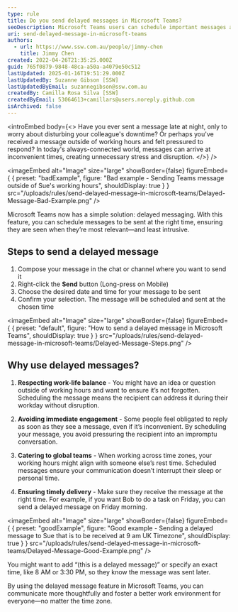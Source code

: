 ```yaml
---
type: rule
title: Do you send delayed messages in Microsoft Teams?
seoDescription: Microsoft Teams users can schedule important messages and reminders with Send Later, a convenient built-in tool that allows for exact date and time control.
uri: send-delayed-message-in-microsoft-teams
authors:
  - url: https://www.ssw.com.au/people/jimmy-chen
    title: Jimmy Chen
created: 2022-04-26T21:35:25.000Z
guid: 765f0879-9848-48ca-a50a-a4079e50c512
lastUpdated: 2025-01-16T19:51:29.000Z
lastUpdatedBy: Suzanne Gibson [SSW]
lastUpdatedByEmail: suzannegibson@ssw.com.au
createdBy: Camilla Rosa Silva [SSW]
createdByEmail: 53064613+camillars@users.noreply.github.com
isArchived: false
---
```


<introEmbed
  body={<>
Have you ever sent a message late at night, only to worry about disturbing your colleague's downtime? Or perhaps you've received a message outside of working hours and felt pressured to respond? In today's always-connected world, messages can arrive at inconvenient times, creating unnecessary stress and disruption.
  </>}
/>

<imageEmbed
  alt="Image"
  size="large"
  showBorder={false}
  figureEmbed={ {
    preset: "badExample",
    figure: "Bad example - Sending Teams message outside of Sue's working hours",
    shouldDisplay: true
  } }
  src="/uploads/rules/send-delayed-message-in-microsoft-teams/Delayed-Message-Bad-Example.png"
/>


Microsoft Teams now has a simple solution: delayed messaging. With this feature, you can schedule messages to be sent at the right time, ensuring they are seen when they’re most relevant—and least intrusive.

## Steps to send a delayed message

1. Compose your message in the chat or channel where you want to send it
2. Right-click the **Send** button (Long-press on Mobile)
3. Choose the desired date and time for your message to be sent
4. Confirm your selection. The message will be scheduled and sent at the chosen time


<imageEmbed
  alt="Image"
  size="large"
  showBorder={false}
  figureEmbed={ {
    preset: "default",
    figure: "How to send a delayed message in Microsoft Teams",
    shouldDisplay: true
  } }
  src="/uploads/rules/send-delayed-message-in-microsoft-teams/Delayed-Message-Steps.png"
/>


## Why use delayed messages?

1. **Respecting work-life balance** - You might have an idea or question outside of working hours and want to ensure it’s not forgotten. Scheduling the message means the recipient can address it during their workday without disruption.

2. **Avoiding immediate engagement** - Some people feel obligated to reply as soon as they see a message, even if it’s inconvenient. By scheduling your message, you avoid pressuring the recipient into an impromptu conversation.

3. **Catering to global teams** - When working across time zones, your working hours might align with someone else’s rest time. Scheduled messages ensure your communication doesn’t interrupt their sleep or personal time.

4. **Ensuring timely delivery** - Make sure they receive the message at the right time. For example, if you want Bob to do a task on Friday, you can send a delayed message on Friday morning.

<imageEmbed
  alt="Image"
  size="large"
  showBorder={false}
  figureEmbed={ {
    preset: "goodExample",
    figure: "Good example - Sending a delayed message to Sue that is to be received at 9 am UK Timezone",
    shouldDisplay: true
  } }
  src="/uploads/rules/send-delayed-message-in-microsoft-teams/Delayed-Message-Good-Example.png"
/>


You might want to add “(this is a delayed message)” or specify an exact time, like 8 AM or 3:30 PM, so they know the message was sent later.

By using the delayed message feature in Microsoft Teams, you can communicate more thoughtfully and foster a better work environment for everyone—no matter the time zone.
